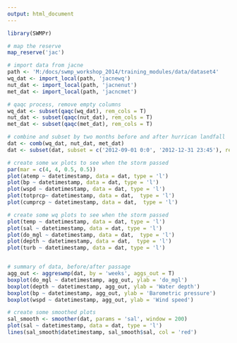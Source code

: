 ```yaml
---
output: html_document
---
```


```r
library(SWMPr)

# map the reserve
map_reserve('jac')
```
```r
# import data from jacne
path <- 'M:/docs/swmp_workshop_2014/training_modules/data/dataset4'
wq_dat <- import_local(path, 'jacnewq')
nut_dat <- import_local(path, 'jacnenut')
met_dat <- import_local(path, 'jacncmet')

# qaqc process, remove empty columns
wq_dat <- subset(qaqc(wq_dat), rem_cols = T)
nut_dat <- subset(qaqc(nut_dat), rem_cols = T)
met_dat <- subset(qaqc(met_dat), rem_cols = T)

# combine and subset by two months before and after hurrican landfall
dat <- comb(wq_dat, nut_dat, met_dat)
dat <- subset(dat, subset = c('2012-09-01 0:0', '2012-12-31 23:45'), rem_col = T)
```
```r
# create some wx plots to see when the storm passed
par(mar = c(4, 4, 0.5, 0.5))
plot(atemp ~ datetimestamp, data = dat, type = 'l')
plot(bp ~ datetimestamp, data = dat, type = 'l')
plot(wspd ~ datetimestamp, data = dat, type = 'l')
plot(totprcp~ datetimestamp, data = dat,  type = 'l')
plot(cumprcp ~ datetimestamp, data = dat,  type = 'l')

# create some wq plots to see when the storm passed
plot(temp ~ datetimestamp, data = dat, type = 'l')
plot(sal ~ datetimestamp, data = dat, type = 'l')
plot(do_mgl ~ datetimestamp, data = dat,  type = 'l')
plot(depth ~ datetimestamp, data = dat,  type = 'l')
plot(turb ~ datetimestamp, data = dat, type = 'l')


# summary of data, before/after passage
agg_out <- aggreswmp(dat, by = 'weeks', aggs_out = T)
boxplot(do_mgl ~ datetimestamp, agg_out, ylab = 'do_mgl')
boxplot(depth ~ datetimestamp, agg_out, ylab = 'Water depth')
boxplot(bp ~ datetimestamp, agg_out, ylab = 'Barometric pressure')
boxplot(wspd ~ datetimestamp, agg_out, ylab = 'Wind speed')

# create some smoothed plots
sal_smooth <- smoother(dat, params = 'sal', window = 200)
plot(sal ~ datetimestamp, data = dat, type = 'l')
lines(sal_smooth$datetimestamp, sal_smooth$sal, col = 'red')
```

